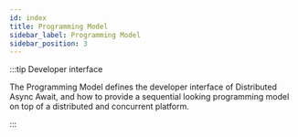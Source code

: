 ```yaml
---
id: index
title: Programming Model
sidebar_label: Programming Model
sidebar_position: 3
---
```


:::tip Developer interface

The Programming Model defines the developer interface of Distributed Async Await, and how to provide a sequential looking programming model on top of a distributed and concurrent platform.

:::
